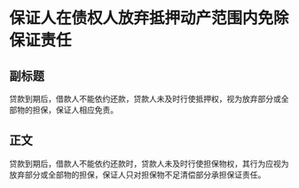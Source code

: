 # 保证人在债权人放弃抵押动产范围内免除保证责任
## 副标题
贷款到期后，借款人不能依约还款，贷款人未及时行使抵押权，视为放弃部分或全部物的担保，保证人相应免责。
## 正文
贷款到期后，借款人不能依约还款时，贷款人未及时行使担保物权，其行为应视为放弃部分或全部物的担保，保证人只对担保物不足清偿部分承担保证责任。